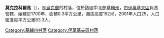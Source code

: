 {{coord|50|55|16|N|29|34|6|E|scale:30000|display=title}}

'''莫克拉科爾馬'''（{{lang-uk|Мокра Корма}}），是[[烏克蘭|烏克蘭]]的村落，位於該國中北部[[基輔州|基輔州]]，由[[伊萬基夫區|伊萬基夫區]]負責管轄，始建於1700年，面積0.3平方公里，海拔高度152米，2001年人口25，人口密度每平方公里83.3人。

{{DEFAULTSORT:Мокра Корма}}
[[Category:基輔州村落|Category:基輔州村落]]
[[Category:伊萬基夫區村落|Category:伊萬基夫區村落]]


{{Kiev-geo-stub}}